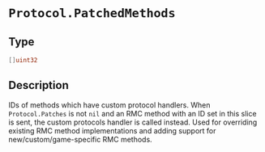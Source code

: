 
# `Protocol.PatchedMethods`

## Type
```go
[]uint32
```

## Description
IDs of methods which have custom protocol handlers. When <CodeLink href="/docs/nex-protocols-go/datastore/Protocol/fields/Patches">`Protocol.Patches`</CodeLink> is not `nil` and an RMC method with an ID set in this slice is sent, the custom protocols handler is called instead. Used for overriding existing RMC method implementations and adding support for new/custom/game-specific RMC methods.
